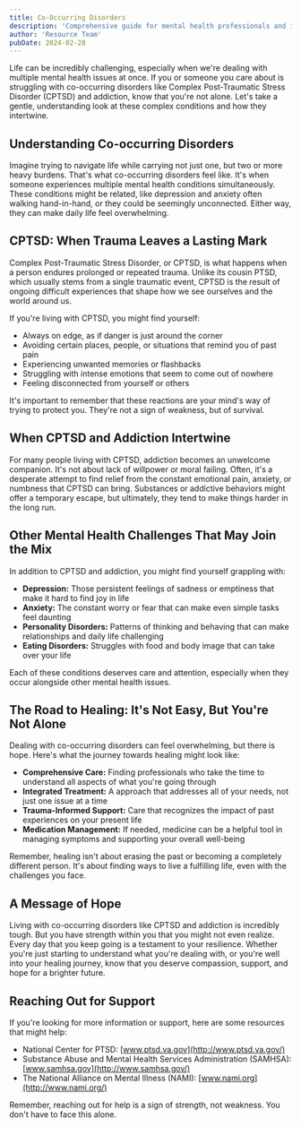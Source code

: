 ```yaml
---
title: Co-Occurring Disorders
description: 'Comprehensive guide for mental health professionals and individuals in recovery'
author: 'Resource Team'
pubDate: 2024-02-28
---
```


Life can be incredibly challenging, especially when we're dealing with multiple mental health issues at once. If you or someone you care about is struggling with co-occurring disorders like Complex Post-Traumatic Stress Disorder (CPTSD) and addiction, know that you're not alone. Let's take a gentle, understanding look at these complex conditions and how they intertwine.

## Understanding Co-occurring Disorders

Imagine trying to navigate life while carrying not just one, but two or more heavy burdens. That's what co-occurring disorders feel like. It's when someone experiences multiple mental health conditions simultaneously. These conditions might be related, like depression and anxiety often walking hand-in-hand, or they could be seemingly unconnected. Either way, they can make daily life feel overwhelming.

## CPTSD: When Trauma Leaves a Lasting Mark

Complex Post-Traumatic Stress Disorder, or CPTSD, is what happens when a person endures prolonged or repeated trauma. Unlike its cousin PTSD, which usually stems from a single traumatic event, CPTSD is the result of ongoing difficult experiences that shape how we see ourselves and the world around us.

If you're living with CPTSD, you might find yourself:

- Always on edge, as if danger is just around the corner
- Avoiding certain places, people, or situations that remind you of past pain
- Experiencing unwanted memories or flashbacks
- Struggling with intense emotions that seem to come out of nowhere
- Feeling disconnected from yourself or others

It's important to remember that these reactions are your mind's way of trying to protect you. They're not a sign of weakness, but of survival.

## When CPTSD and Addiction Intertwine

For many people living with CPTSD, addiction becomes an unwelcome companion. It's not about lack of willpower or moral failing. Often, it's a desperate attempt to find relief from the constant emotional pain, anxiety, or numbness that CPTSD can bring. Substances or addictive behaviors might offer a temporary escape, but ultimately, they tend to make things harder in the long run.

## Other Mental Health Challenges That May Join the Mix

In addition to CPTSD and addiction, you might find yourself grappling with:

- **Depression:** Those persistent feelings of sadness or emptiness that make it hard to find joy in life
- **Anxiety:** The constant worry or fear that can make even simple tasks feel daunting
- **Personality Disorders:** Patterns of thinking and behaving that can make relationships and daily life challenging
- **Eating Disorders:** Struggles with food and body image that can take over your life

Each of these conditions deserves care and attention, especially when they occur alongside other mental health issues.

## The Road to Healing: It's Not Easy, But You're Not Alone

Dealing with co-occurring disorders can feel overwhelming, but there is hope. Here's what the journey towards healing might look like:

- **Comprehensive Care:** Finding professionals who take the time to understand all aspects of what you're going through
- **Integrated Treatment:** A approach that addresses all of your needs, not just one issue at a time
- **Trauma-Informed Support:** Care that recognizes the impact of past experiences on your present life
- **Medication Management:** If needed, medicine can be a helpful tool in managing symptoms and supporting your overall well-being

Remember, healing isn't about erasing the past or becoming a completely different person. It's about finding ways to live a fulfilling life, even with the challenges you face.

## A Message of Hope

Living with co-occurring disorders like CPTSD and addiction is incredibly tough. But you have strength within you that you might not even realize. Every day that you keep going is a testament to your resilience. Whether you're just starting to understand what you're dealing with, or you're well into your healing journey, know that you deserve compassion, support, and hope for a brighter future.

## Reaching Out for Support

If you're looking for more information or support, here are some resources that might help:

- National Center for PTSD: [www.ptsd.va.gov](http://www.ptsd.va.gov/)
- Substance Abuse and Mental Health Services Administration (SAMHSA): [www.samhsa.gov](http://www.samhsa.gov/)
- The National Alliance on Mental Illness (NAMI): [www.nami.org](http://www.nami.org/)

Remember, reaching out for help is a sign of strength, not weakness. You don't have to face this alone.
